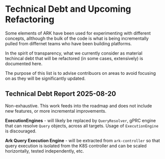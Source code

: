 # Technical Debt and Upcoming Refactoring

Some elements of ARK have been used for experimenting with different concepts, allthough the bulk of the code is what is being incrementally pulled from differnet teams who have been building platforms.

In the spirit of transparency, what we currently consider as material techincal debt that will be refactored (in some cases, extensively) is documented here.

The purpose of this list is to advise contribuors on areas to avoid focusing on as they will be significantly updated.

## Technical Debt Report 2025-08-20

Non-exhaustive. This work feeds into the roadmap and does not include new features, or more incremental improvements.

**ExecutionEngines** - will likely be replaced by `QueryResolver`, gPRC engine that can resolve `Query` objects, across all targets. Usage of `ExecutionEngine` is discouraged.

**Ark Query Execution Engine** - will be extracted from `ark-controller` so that query execution is isolated from the K8S controller and can be scaled horizontally, tested independently, etc.
